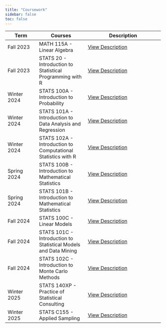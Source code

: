 ```yaml
---
title: "Coursework"
sidebar: false
toc: false
---
```


| Term      | Courses              | Description                        |
|--------------|----------------------|----------------------------------|
| Fall 2023    | MATH 115A - Linear Algebra      | [View Description](https://catalog.registrar.ucla.edu/course/2023/math115a?siteYear=2023) |
| Fall 2023  | STATS 20 - Introduction to Statistical Programming with R    | [View Description](https://catalog.registrar.ucla.edu/course/2023/STATS20?siteYear=2023) |
| Winter 2024  | STATS 100A - Introduction to Probability    | [View Description](https://catalog.registrar.ucla.edu/course/2023/STATS100A?siteYear=2023) |
| Winter 2024  | STATS 101A - Introduction to Data Analysis and Regression   | [View Description](https://catalog.registrar.ucla.edu/course/2023/STATS101A?siteYear=2023) |
| Winter 2024  | STATS 102A - Introduction to Computational Statistics with R   | [View Description](https://catalog.registrar.ucla.edu/course/2023/STATS102A?siteYear=2023) |
| Spring 2024  | STATS 100B - Introduction to Mathematical Statistics   | [View Description](https://catalog.registrar.ucla.edu/course/2023/STATS100B?siteYear=2023) |
| Spring 2024  | STATS 101B - Introduction to Mathematical Statistics   | [View Description](https://catalog.registrar.ucla.edu/course/2023/STATS101B?siteYear=2023) |
| Fall 2024  | STATS 100C - Linear Models   | [View Description](https://catalog.registrar.ucla.edu/course/2023/STATS100C?siteYear=2023) |
| Fall 2024  | STATS 101C - Introduction to Statistical Models and Data Mining  | [View Description](https://catalog.registrar.ucla.edu/course/2023/STATS101C?siteYear=2023) |
| Fall 2024  | STATS 102C - Introduction to Monte Carlo Methods   | [View Description](https://catalog.registrar.ucla.edu/course/2023/STATS102C?siteYear=2023) |
| Winter 2025  | STATS 140XP - Practice of Statistical Consulting   | [View Description](https://catalog.registrar.ucla.edu/course/2023/STATS140XP?siteYear=2023) |
| Winter 2025  | STATS C155 - Applied Sampling  | [View Description](https://catalog.registrar.ucla.edu/course/2023/STATSC155?siteYear=2023) |